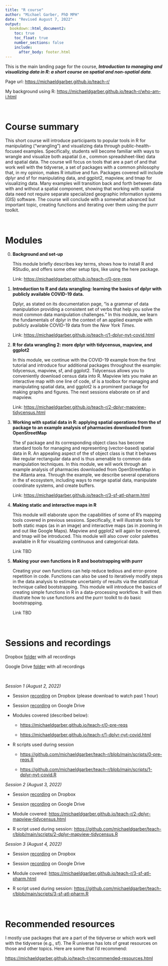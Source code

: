 ```yaml
---
title: "R course"
author: "Michael Garber, PhD MPH"
date: "Revised August 7, 2022"
output: 
  bookdown::html_document2:
    toc: true
    toc_float: true
    number_sections: false
    include: 
      after_body: footer.html
---
```


This is the main landing page for the course, ***Introduction to managing and visualizing data in R: a short course on spatial and non-spatial data***.

Page url: <https://michaeldgarber.github.io/teach-r/>

My background using R: <https://michaeldgarber.github.io/teach-r/who-am-i.html>

<br />

# Course summary

This short course will introduce participants to popular tools in R for manipulating ("wrangling") and visualizing data through public-health-focused examples. Specifically, students will become familiar with ways to wrangle and visualize both aspatial (i.e., common spreadsheet-like) data and spatial data. The course will focus on tools that are a part of and that work well with the tidyverse, a set of packages with a common philosophy that, in my opinion, makes R intuitive and fun. Packages covered will include dplyr and sf for manipulating data, and ggplot2, mapview, and tmap for visualizing data. Many examples will transition back and forth between data with and without a spatial component, showing that working with spatial data need not require separate specialized geographic information systems (GIS) software. The course will conclude with a somewhat advanced but important topic, creating functions and iterating over them using the purrr toolkit.

<br />

# Modules

0.  **Background and set-up**

    This module briefly describes key terms, shows how to install R and RStudio, and offers some other setup tips, like using the here package.

    Link: <https://michaeldgarber.github.io/teach-r/0-pre-reqs>

1.  **Introduction to R and data wrangling: learning the basics of dplyr with publicly available COVID-19 data.**

    Dplyr, as stated on its documentation page, "is a grammar of data manipulation providing a consistent set of verbs that help you solve the most common data manipulation challenges." In this module, we learn the fundamentals of dplyr in the context of an applied example with publicly available COVID-19 data from the *New York Times*.

    Link: <https://michaeldgarber.github.io/teach-r/1-dplyr-nyt-covid.html>

2.  **R for data wrangling 2: more dplyr with tidycensus, mapview, and ggplot2**

    In this module, we continue with the COVID-19 example from the first tutorial and introduce four additional packages throughout the example: tidycensus, mapview, sf, and ggplot2. Tidycensus allows you to conveniently download census data into R. Mapview lets you make an interactive map with one line of code, sf is a toolbox for managing and manipulating spatial data, and ggplot2 is a prominent package for making graphs and figures. The next sessions elaborate on sf and mapview.

    Link: <https://michaeldgarber.github.io/teach-r/2-dplyr-mapview-tidycensus.html>

3.  **Working with spatial data in R: applying spatial operations from the sf package to an example analysis of pharmacies downloaded from OpenStreetMap**

    The sf package and its corresponding object class has become standard tools for managing and representing (vector-based) spatial data in R. An appealing aspect of the sf object class is that it behaves like regular rectangular data and is thus amenable to common data manipulation techniques. In this module, we will work through an example analysis of pharmacies downloaded from OpenStreetMap in the Atlanta area. Through the example, we describe several operations in the sf ecosystem, including ways to merge spatial data, manipulate coordinate systems, and create buffers.

    Link: <https://michaeldgarber.github.io/teach-r/3-sf-atl-pharm.html>

4.  **Making static and interactive maps in R**

    This module will elaborate upon the capabilities of some of R's mapping tools covered in previous sessions. Specifically, it will illustrate tools for both static maps (as in an image) and interactive maps (as in zooming in and out like Google Maps). Mapview and ggplot2 will again be covered, and tmap will be introduced. This module will also cover color palettes available in R for visualizing continuous and categorical data.

    Link TBD

5.  **Making your own functions in R and bootstrapping with purrr**

    Creating your own functions can help reduce tedious and error-prone repetition in code. Functions can also be used to iteratively modify steps in the data analysis to estimate uncertainty of results via the statistical technique called bootstrapping. This module will introduce the basics of creating simple functions in R in a data-processing workflow. It will then illustrate how to use functions and the purrr toolkit to do basic bootstrapping.

    Link TBD

<br />

# Sessions and recordings

Dropbox [folder](https://www.dropbox.com/sh/rpqerzm0ukawhuk/AAAFN4FVfLsq9m4pBvdH83JCa?dl=0) with all recordings

Google Drive [folder](https://drive.google.com/drive/folders/125F0jIChEAPEqTKQx5VdFpKHe4xOOKYP?usp=sharing) with all recordings

<br />

*Session 1 (August 2, 2022)*

-   Session [recording](https://www.dropbox.com/s/2rooqu9w0tbjqlg/r-course-sesion-1-video.mp4?dl=0) on Dropbox (please download to watch past 1 hour)

-   Session [recording](https://drive.google.com/file/d/13miuMQ-qFwC0d-alyABu5-RbaZ8xmQGH/view?usp=sharing) on Google Drive

-   Modules covered (described below):

    -   <https://michaeldgarber.github.io/teach-r/0-pre-reqs>

    -   <https://michaeldgarber.github.io/teach-r/1-dplyr-nyt-covid.html>

-   R scripts used during session

    -   <https://github.com/michaeldgarber/teach-r/blob/main/scripts/0-pre-reqs.R>

    -   <https://github.com/michaeldgarber/teach-r/blob/main/scripts/1-dplyr-nyt-covid.R>

*Session 2 (August 3, 2022)*

-   Session [recording](https://www.dropbox.com/s/eitst7w7kytl7bm/r-course-session-2-video.mp4?dl=0) on Dropbox

-   Session [recording](https://drive.google.com/file/d/11M9PlQJTO8PGgFX7dJm5OytRYMUBQYdS/view?usp=sharing) on Google Drive

-   Module covered: <https://michaeldgarber.github.io/teach-r/2-dplyr-mapview-tidycensus.html>

-   R script used during session: <https://github.com/michaeldgarber/teach-r/blob/main/scripts/2-dplyr-mapview-tidycensus.R>

*Session 3 (August 4, 2022)*

-   Session [recording](https://www.dropbox.com/s/3vvvb24e0k64ont/r-course-session-3-video.mp4?dl=0) on Dropbox

-   Session [recording](https://drive.google.com/file/d/1W0kDHMFHqLp0ZCd9U2stzBauMCQQJ2XV/view?usp=sharing) on Google Drive

-   Module covered: <https://michaeldgarber.github.io/teach-r/3-sf-atl-pharm.html>

-   R script used during session: <https://github.com/michaeldgarber/teach-r/blob/main/scripts/3-sf-atl-pharm.R>

<br />

# Recommended resources

I mostly use packages that are a part of the tidyverse or which work well with the tidyverse (e.g., sf). The R universe has lots of great resources on those and other topics. Here are some that I'd recommend:

<https://michaeldgarber.github.io/teach-r/recommended-resources.html>
